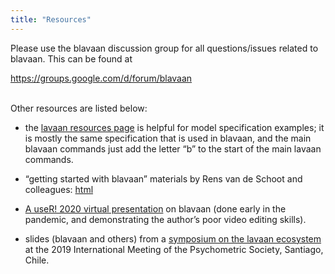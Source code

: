 ```yaml
---
title: "Resources"
---
```


Please use the blavaan discussion group for all questions/issues related to blavaan.  This can be found at

<a target="_blank" href="https://groups.google.com/d/forum/blavaan">https://groups.google.com/d/forum/blavaan</a><br /><br />

Other resources are listed below:

- the <a href="http://lavaan.ugent.be/resources/index.html">lavaan resources page</a> is helpful for model specification examples; it is mostly the same specification that is used in blavaan, and the main blavaan commands just add the letter "b" to the start of the main lavaan commands.

- "getting started with blavaan" materials by Rens van de Schoot and colleagues: <a href="https://www.rensvandeschoot.com/tutorials/blavaan-how-to-get-started/">html</a>

- <a href="https://www.youtube.com/watch?v=zWA43-6taNA">A useR! 2020 virtual presentation</a> on blavaan (done early in the pandemic, and demonstrating the author's poor video editing skills).

- slides (blavaan and others) from a <a href="https://osf.io/bcy78/">symposium on the lavaan ecosystem</a> at the 2019 International Meeting of the Psychometric Society, Santiago, Chile.
